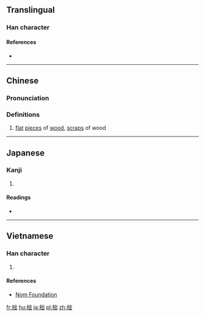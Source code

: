 ==Translingual==

===Han character===
{{Han char|rn=75|rad=木|as=05|sn=9|four=4297<sub>2</sub>|canj=木山山 (DUU)|ids=⿰[[木]][[出]]}}

====References====
* {{Han ref|kx=0520.210|dkj=14657|dj=0908.160|hdz=21190.040|uh=67EE|ud=26606|bh=CF4F|bd=53071}}

----

==Chinese==
{{zh-forms}}

===Pronunciation===
{{zh-pron
|m=duò
|c=deot1
|mc=y
|oc=y
|ma=
|cat=n
}}

===Definitions===
# [[flat]] [[piece]]s of [[wood]], [[scrap]]s of wood

----

==Japanese==

===Kanji===
{{ja-kanji|grade=|rs=木05}}

# {{defn|lang=ja|sort=木05}}

====Readings====
* {{ja-readings|on=[[とつ]] (totsu), [[じゅつ]] (jutsu), [[だつ]] (datsu)|kun=[[きりはし]] (kirihashi)}}

----

==Vietnamese==

===Han character===
{{vi-readings|rs=木05| hanviet = đốt}}

# {{defn|lang=vi|sort=木05}}

====References====
*[http://nomfoundation.org/common/nom_details.php?codepoint=67ee Nom Foundation]

[[fr:柮]]
[[hu:柮]]
[[ja:柮]]
[[pl:柮]]
[[zh:柮]]